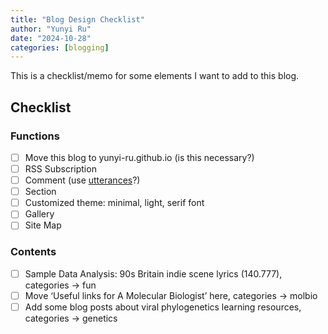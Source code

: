 ```yaml
---
title: "Blog Design Checklist"
author: "Yunyi Ru"
date: "2024-10-28"
categories: [blogging]
---
```


This is a checklist/memo for some elements I want to add to this blog.

## Checklist

### Functions

-   [ ] Move this blog to yunyi-ru.github.io (is this necessary?)
-   [ ] RSS Subscription
-   [ ] Comment (use [utterances](https://utteranc.es/)?)
-   [ ] Section
-   [ ] Customized theme: minimal, light, serif font
-   [ ] Gallery
-   [ ] Site Map

### Contents

-   [ ] Sample Data Analysis: 90s Britain indie scene lyrics (140.777), categories -> fun
-   [ ] Move 'Useful links for A Molecular Biologist' here, categories -> molbio
-   [ ] Add some blog posts about viral phylogenetics learning resources, categories -> genetics

